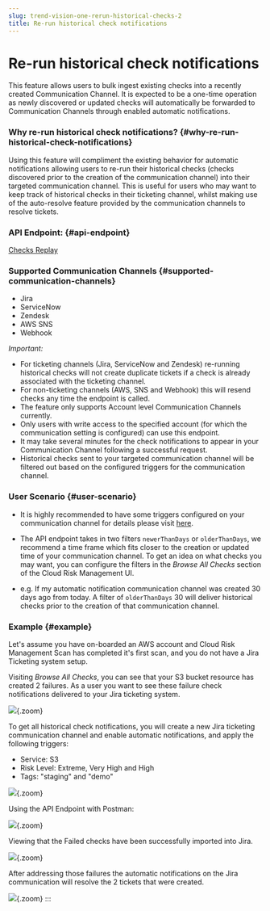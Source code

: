 ```yaml
---
slug: trend-vision-one-rerun-historical-checks-2
title: Re-run historical check notifications
---
```

# Re-run historical check notifications

This feature allows users to bulk ingest existing checks into a recently created Communication Channel. It is expected to be a one-time operation as newly discovered or updated checks will automatically be forwarded to Communication Channels through enabled automatic notifications.

### Why re-run historical check notifications? {#why-re-run-historical-check-notifications}

Using this feature will compliment the existing behavior for automatic notifications allowing users to re-run their historical checks (checks discovered prior to the creation of the communication channel) into their targeted communication channel. This is useful for users who may want to keep track of historical checks in their ticketing channel, whilst making use of the auto-resolve feature provided by the communication channels to resolve tickets.

### API Endpoint: {#api-endpoint}

[Checks Replay](https://automation.trendmicro.com/cloudone/conformity/)

### Supported Communication Channels {#supported-communication-channels}

- Jira
- ServiceNow
- Zendesk
- AWS SNS
- Webhook

*Important:*

- For ticketing channels (Jira, ServiceNow and Zendesk) re-running historical checks will not create duplicate tickets if a check is already associated with the ticketing channel.
- For non-ticketing channels (AWS, SNS and Webhook) this will resend checks any time the endpoint is called.
- The feature only supports Account level Communication Channels currently.
- Only users with write access to the specified account (for which the communication setting is configured) can use this endpoint.
- It may take several minutes for the check notifications to appear in your Communication Channel following a successful request.
- Historical checks sent to your targeted communication channel will be filtered out based on the configured triggers for the communication channel.

### User Scenario {#user-scenario}

- It is highly recommended to have some triggers configured on your communication channel for details please visit [here](communication-triggers.mdx).

- The API endpoint takes in two filters `newerThanDays` or `olderThanDays`, we recommend a time frame which fits closer to the creation or updated time of your communication channel. To get an idea on what checks you may want, you can configure the filters in the *Browse All Checks* section of the Cloud Risk Management UI.

- e.g. If my automatic notification communication channel was created 30 days ago from today. A filter of `olderThanDays` 30 will deliver historical checks prior to the creation of that communication channel.

### Example {#example}

Let's assume you have on-boarded an AWS account and Cloud Risk Management Scan has completed it's first scan, and you do not have a Jira Ticketing system setup.

Visiting *Browse All Checks*, you can see that your S3 bucket resource has created 2 failures. As a user you want to see these failure check notifications delivered to your Jira ticketing system.

![](/images/replay-checks-browse-all-checks=5ed0a319-dee5-4f3a-8ab6-f9d2f3f691c7.webp){.zoom}

To get all historical check notifications, you will create a new Jira ticketing communication channel and enable automatic notifications, and apply the following triggers:

- Service: S3
- Risk Level: Extreme, Very High and High
- Tags: "staging" and "demo"

![](/images/replay-checks-jira-setup=adcdfbd7-8a3d-4e72-8a8f-754431b13117.webp){.zoom}

Using the API Endpoint with Postman:

![](/images/replay-checks-postman-request=f0aad26e-aca7-40b8-9700-b9f9196d7419.webp){.zoom}

Viewing that the Failed checks have been successfully imported into Jira.

![](/images/replay-checks-imported-into-jira-created=cb3410a6-8067-4955-a9d0-a7731863185c.webp){.zoom}

After addressing those failures the automatic notifications on the Jira communication will resolve the 2 tickets that were created.

![](/images/replay-checks-imported-into-jira-resolved=b40f4a94-a95e-435b-806e-d81f7ff35977.webp){.zoom}
:::
